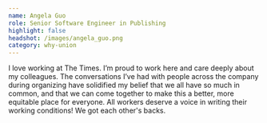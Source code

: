 ```yaml
---
name: Angela Guo
role: Senior Software Engineer in Publishing
highlight: false
headshot: /images/angela_guo.png
category: why-union
---
```

I love working at The Times. I’m proud to work here and care deeply about my colleagues. The conversations I’ve had with people across the company during organizing have solidified my belief that we all have so much in common, and that we can come together to make this a better, more equitable place for everyone. All workers deserve a voice in writing their working conditions! We got each other's backs.
